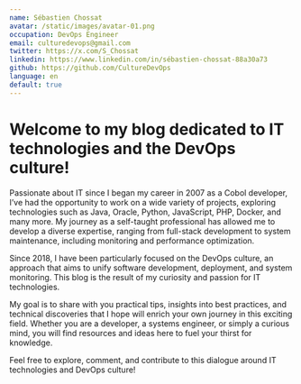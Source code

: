 ```yaml
---
name: Sébastien Chossat
avatar: /static/images/avatar-01.png
occupation: DevOps Engineer
email: culturedevops@gmail.com
twitter: https://x.com/S_Chossat
linkedin: https://www.linkedin.com/in/sébastien-chossat-88a30a73
github: https://github.com/CultureDevOps
language: en
default: true
---
```


# Welcome to my blog dedicated to IT technologies and the DevOps culture!

Passionate about IT since I began my career in 2007 as a Cobol developer, I’ve had the opportunity to work on a wide variety of projects, exploring technologies such as Java, Oracle, Python, JavaScript, PHP, Docker, and many more. My journey as a self-taught professional has allowed me to develop a diverse expertise, ranging from full-stack development to system maintenance, including monitoring and performance optimization.

Since 2018, I have been particularly focused on the DevOps culture, an approach that aims to unify software development, deployment, and system monitoring. This blog is the result of my curiosity and passion for IT technologies.

My goal is to share with you practical tips, insights into best practices, and technical discoveries that I hope will enrich your own journey in this exciting field. Whether you are a developer, a systems engineer, or simply a curious mind, you will find resources and ideas here to fuel your thirst for knowledge.

Feel free to explore, comment, and contribute to this dialogue around IT technologies and DevOps culture!

